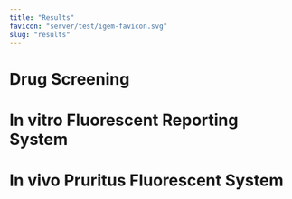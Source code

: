 ```yaml
---
title: "Results"
favicon: "server/test/igem-favicon.svg"
slug: "results"
---
```


# Drug Screening

# 
 

# In vitro Fluorescent Reporting System



# In vivo Pruritus Fluorescent System

